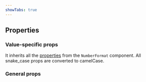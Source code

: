 ```yaml
---
showTabs: true
---
```



## Properties

### Value-specific props

It inherits all the [properties](/uilib/components/number-format/properties/) from the `NumberFormat` component. All snake_case props are converted to camelCase.

<PropertiesTable props={NumberProperties} />

### General props

<PropertiesTable props={ValueProperties} valueType="number" />
